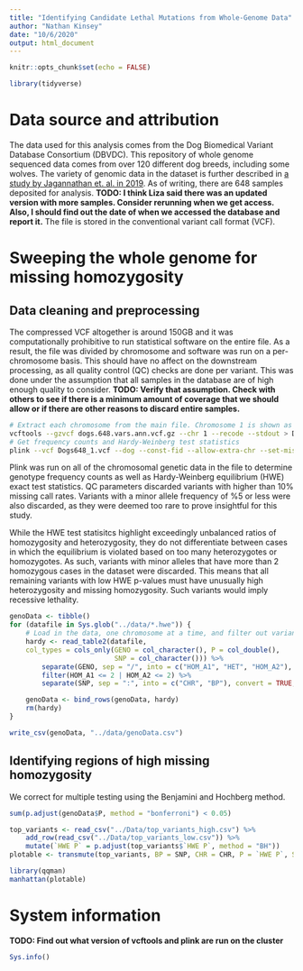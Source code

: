 ```yaml
---
title: "Identifying Candidate Lethal Mutations from Whole-Genome Data"
author: "Nathan Kinsey"
date: "10/6/2020"
output: html_document
---
```


```r
knitr::opts_chunk$set(echo = FALSE)

library(tidyverse)
```

# Data source and attribution

The data used for this analysis comes from the Dog Biomedical Variant Database Consortium (DBVDC). This repository of whole genome sequenced data comes from over 120 different dog breeds, including some wolves. The variety of genomic data in the dataset is further described in [a study by Jagannathan et. al. in 2019](https://doi.org/10.1111/age.12834). As of writing, there are 648 samples deposited for analysis. **TODO: I think Liza said there was an updated version with more samples. Consider rerunning when we get access. Also, I should find out the date of when we accessed the database and report it.** The file is stored in the conventional variant call format (VCF).

# Sweeping the whole genome for missing homozygosity

## Data cleaning and preprocessing

The compressed VCF altogether is around 150GB and it was computationally prohibitive to run statistical software on the entire file. As a result, the file was divided by chromosome and software was run on a per-chromosome basis. This should have no affect on the downstream processing, as all quality control (QC) checks are done per variant. This was done under the assumption that all samples in the database are of high enough quality to consider. **TODO: Verify that assumption. Check with others to see if there is a minimum amount of coverage that we should allow or if there are other reasons to discard entire samples.**

```bash
# Extract each chromosome from the main file. Chromosome 1 is shown as an example
vcftools --gzvcf dogs.648.vars.ann.vcf.gz --chr 1 --recode --stdout > Dogs648_1.vcf
# Get frequency counts and Hardy-Weinberg test statistics
plink --vcf Dogs648_1.vcf --dog --const-fid --allow-extra-chr --set-missing-var-ids @:# --geno 0.1 --maf 0.05 --hardy --freqx --out consortia_1
```

Plink was run on all of the chromosomal genetic data in the file to determine genotype frequency counts as well as Hardy-Weinberg equilibrium (HWE) exact test statistics. QC parameters discarded variants with higher than 10% missing call rates. Variants with a minor allele frequency of %5 or less were also discarded, as they were deemed too rare to prove insightful for this study.

While the HWE test statisitcs highlight exceedingly unbalanced ratios of homozygosity and heterozygosity, they do not differentiate between cases in which the equilibrium is violated based on too many heterozygotes or homozygotes. As such, variants with minor alleles that have more than 2 homozygous cases in the dataset were discarded. This means that all remaining variants with low HWE p-values must have unusually high heterozygosity and missing homozygosity. Such variants would imply recessive lethality.

```r
genoData <- tibble()
for (datafile in Sys.glob("../data/*.hwe")) {
    # Load in the data, one chromosome at a time, and filter out variants with more than 2 homozygous cases for both alleles
    hardy <- read_table2(datafile,
    col_types = cols_only(GENO = col_character(), P = col_double(),
                          SNP = col_character())) %>% 
        separate(GENO, sep = "/", into = c("HOM_A1", "HET", "HOM_A2"), convert = TRUE) %>% 
        filter(HOM_A1 <= 2 | HOM_A2 <= 2) %>%
        separate(SNP, sep = ":", into = c("CHR", "BP"), convert = TRUE, remove = FALSE)

    genoData <- bind_rows(genoData, hardy)
    rm(hardy)
}

write_csv(genoData, "../data/genoData.csv")
```


## Identifying regions of high missing homozygosity

We correct for multiple testing using the Benjamini and Hochberg method.

```r

sum(p.adjust(genoData$P, method = "bonferroni") < 0.05)

top_variants <- read_csv("../Data/top_variants_high.csv") %>% 
    add_row(read_csv("../Data/top_variants_low.csv")) %>% 
    mutate(`HWE P` = p.adjust(top_variants$`HWE P`, method = "BH"))
plotable <- transmute(top_variants, BP = SNP, CHR = CHR, P = `HWE P`, SNP = SNP)

library(qqman)
manhattan(plotable)
```

# System information

**TODO: Find out what version of vcftools and plink are run on the cluster**

```r
Sys.info()
```

